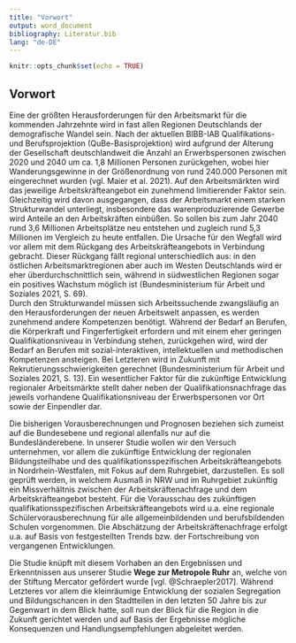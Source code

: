 ```yaml
---
title: "Vorwort"
output: word_document
bibliography: Literatur.bib
lang: "de-DE"
---
```


```r
knitr::opts_chunk$set(echo = TRUE)
```

## Vorwort

Eine der größten Herausforderungen für den Arbeitsmarkt für die kommenden Jahrzehnte wird in fast allen Regionen Deutschlands der demografische Wandel sein. Nach der aktuellen BIBB-IAB Qualifikations- und Berufsprojektion (QuBe-Basisprojektion) wird aufgrund der Alterung der Gesellschaft deutschlandweit die Anzahl an Erwerbspersonen zwischen 2020 und 2040 um ca. 1,8 Millionen Personen zurückgehen, wobei hier Wanderungsgewinne in der Größenordnung von rund 240.000 Personen mit eingerechnet wurden (vgl. Maier et al. 2021). Auf den Arbeitsmärkten wird das jeweilige Arbeitskräfteangebot ein zunehmend limitierender Faktor sein. Gleichzeitig wird davon ausgegangen, dass der Arbeitsmarkt einem starken Strukturwandel unterliegt, insbesondere das warenproduzierende Gewerbe wird Anteile an den Arbeitskräften einbüßen. 
So sollen bis zum Jahr 2040 rund 3,6 Millionen Arbeitsplätze neu entstehen und zugleich rund 5,3 Millionen im Vergleich zu heute entfallen. Die Ursache für den Wegfall wird vor allem mit dem Rückgang des Arbeitskräfteangebots in Verbindung gebracht. Dieser Rückgang fällt regional unterschiedlich aus: in den östlichen Arbeitsmarktregionen aber auch im Westen Deutschlands wird er eher überdurchschnittlich sein, während in südwestlichen Regionen sogar ein positives Wachstum möglich ist (Bundesministerium für Arbeit und Soziales 2021, S. 69).  
Durch den Strukturwandel müssen sich Arbeitssuchende zwangsläufig an den Herausforderungen der neuen Arbeitswelt anpassen, es werden zunehmend andere Kompetenzen benötigt. Während der Bedarf an Berufen, die Körperkraft und Fingerfertigkeit erfordern und mit einem eher geringen Qualifikationsniveau in Verbindung stehen, zurückgehen wird, wird der Bedarf an Berufen mit sozial-interaktiven, intellektuellen und methodischen Kompetenzen ansteigen. Bei Letzteren wird in Zukunft mit Rekrutierungsschwierigkeiten gerechnet (Bundesministerium für Arbeit und Soziales 2021, S. 13). Ein wesentlicher Faktor für die zukünftige Entwicklung regionaler Arbeitsmärkte stellt daher neben der Qualifikationsnachfrage das jeweils vorhandene Qualifikationsniveau der Erwerbspersonen vor Ort sowie der Einpendler dar. 

Die bisherigen Vorausberechnungen und Prognosen beziehen sich zumeist auf die Bundesebene und regional allenfalls nur auf die Bundesländerebene. 
In unserer Studie wollen wir den Versuch unternehmen, vor allem die zukünftige Entwicklung der regionalen Bildungsteilhabe und des qualifikationsspezifischen Arbeitskräfteangebots in Nordrhein-Westfalen, mit Fokus auf dem Ruhrgebiet, darzustellen. Es soll geprüft werden, in welchem Ausmaß in NRW und im Ruhrgebiet zukünftig ein Missverhältnis zwischen der Arbeitskräftenachfrage und dem Arbeitskräfteangebot besteht. 
Für die Vorausschau des zukünftigen qualifikationsspezifischen Arbeitskräfteangebots wird u.a. eine regionale Schülervorausberechnung für alle allgemeinbildenden und berufsbildenden Schulen vorgenommen. Die Abschätzung der Arbeitskräftenachfrage erfolgt u.a. auf Basis von festgestellten Trends bzw. der Fortschreibung von vergangenen Entwicklungen. 

Die Studie knüpft mit diesem Vorhaben an den Ergebnissen und Erkenntnissen aus unserer Studie **Wege zur Metropole Ruhr** an, welche von der Stiftung Mercator gefördert wurde [vgl. @Schraepler2017]. Während Letzteres vor allem die kleinräumige Entwicklung der sozialen Segregation und Bildungschancen in den Stadtteilen in den letzten 50 Jahre bis zur Gegenwart in dem Blick hatte, soll nun der Blick für die Region in die Zukunft gerichtet werden und auf Basis der Ergebnisse mögliche Konsequenzen und Handlungsempfehlungen abgeleitet werden.  

